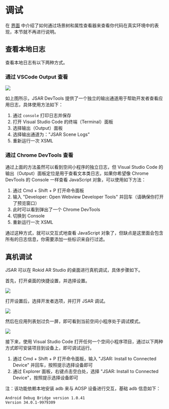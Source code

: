 # 调试

在 [界面](developer-tools/intro-gui) 中介绍了如何通过场景树和属性查看器来查看你代码在真实环境中的表现，本节就不再进行说明。

## 查看本地日志

查看本地日志有以下两种方式。

### 通过 VSCode Output 查看

![](/vscode-extension-howto-scene-logs.png)

如上图所示，JSAR DevTools 提供了一个独立的输出通道用于帮助开发者查看应用日志，具体使用方法如下：

1. 通过 `console` 打印日志并保存
2. 打开 Visual Studio Code 的终端（Terminal）面板
3. 选择输出（Output）面板
4. 选择输出通道为："JSAR Scene Logs"
5. 重新运行一次 XSML

### 通过 Chrome DevTools 查看

通过上面的方法虽然可以看到空间小程序的独立日志，但 Visual Studio Code 的输出（Output）面板定位是用于查看文本类日志，如果你希望像 Chrome DevTools 的 Console 一样查看 JavaScript 对象，可以使用如下方法：

1. 通过 Cmd + Shift + P 打开命令面板
2. 输入 "Developer: Open Webview Developer Tools" 并回车（请确保你打开了预览窗口）
3. 此时可以看到弹出了一个 Chrome DevTools
4. 切换到 Console
5. 重新运行一次 XSML

通过这种方式，就可以交互式地查看 JavaScript 对象了，但缺点是这里面会包含所有的日志信息，你需要添加一些标识来自行过滤。

## 真机调试

JSAR 可以在 Rokid AR Studio 的桌面进行真机调试，具体步骤如下。

首先，打开桌面的快捷设置，并选择设置。

![](device-debugging-00.png)

打开设置后，选择开发者选项，并打开 JSAR 调试。

![](device-debugging-01.png)

然后在应用列表划过负一屏，即可看到当前空间小程序处于调试模式。

![](device-debugging-02.png)

接下来，使用 Visual Studio Code 打开任何一个空间小程序项目，通过以下两种方式即可安装项目到设备上，即可调试运行。

1. 通过 Cmd + Shift + P 打开命令面板，输入 "JSAR: Install to Connected Device" 并回车，按照提示选择设备即可
2. 通过 Explorer 面板，右键点击空白处，选择 "JSAR: Install to Connected Device"，按照提示选择设备即可

注：该功能依赖本地安装 adb 来与 AOSP 设备进行交互，基础 adb 信息如下：

```
Android Debug Bridge version 1.0.41
Version 34.0.1-9979309
```
